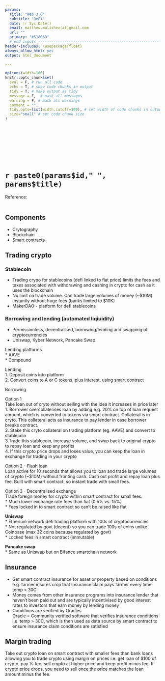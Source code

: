 ```yaml
---
params:
  title: "Web 3.0"                
  subtitle: "DeFi"  
  date: !r Sys.Date()
  email: matthew.malishev[at]gmail.com
  url: ""  
  primary: "#518063"  
  # end inputs ---------------------------------------------------------------
header-includes: \usepackage{float}
always_allow_html: yes
output: html_document

---
```


```r
options(width=100)
knitr::opts_chunk$set(
  eval = F, # run all code
  echo = T, # show code chunks in output 
  tidy = T, # make output as tidy
  message = F,  # mask all messages
  warning = F, # mask all warnings 
  comment = "",
  tidy.opts=list(width.cutoff=100), # set width of code chunks in output
  size="small" # set code chunk size
)
```

<!-- end yaml  -------------------------------------------------- -->

\  

\  

\  

\  


# `r paste0(params$id," ", params$title)`      
Reference: [](`r params$url`)      
\  

<!-- ____________________________________________________________________________ -->
<!-- start body -->  

## Components  
* Crytography  
* Blockchain  
* Smart contracts  

## Trading crypto  

### Stablecoin    
* Trading crypo for stablecoins (defi linked to fiat price) limits the fees and taxes associated with withdrawing and cashing in crypto for cash as it uses the blockchain    
* No limit on trade volume. Can trade large volumes of money (~$10M) instantly without huge fees (banks limited to $10K)  
* MakerDAO - platform for defi stablecoins  


### Borrowing and lending (automated liqiuidity)   
* Permissionless, decentralised, borrowing/lending and swapping of cryptocurrencies  
* Uniswap, Kyber Network, Pancake Swap  

Lending platforms    
* AAVE  
* Compound   

Lending  
1. Deposit coins into platform  
2. Convert coins to A or C tokens, plus interest, using smart contract  

Borrowing  

Option 1    
Take loan out of cryto without selling with the idea it increases in price later      
1. Borrower overcollaterises loan by adding e.g. 20% on top of loan request amount, which is converted to tokens via smart contract. Collateral is in cryto. This collateral acts as insurance to pay lender in case borrower breaks contract.  
2. Stake this cryto collateral on trading platform (eg. AAVE) and convert to stablecoin    
3.Trade this stablecoin, increase volume, and swap back to original crypto to repay loan and keep any profits       
4. If this crypto price drops and loses value, you can keep the loan in exchange for trading in your crypto  


Option 2 - Flash loan  
Loan active for 10 seconds that allows you to loan and trade large volumes of crypto (~$10M) without fronting cash. Cash out profit and repay loan plus fee. Built with smart contract, so instant trade with small fees.    

Option 3 - Decentralised exchange  
Trade foreign money for crypto within smart contract for small fees.  
* Much lower exchange rate fees than fiat (0.5% vs. 15%)  
* Fees locked in to smart contract so can't be raised like fiat  

**Uniswap**      
* Etherium network defi trading platform with 100s of cryptocurrencies    
* Not regulated by govt (decent) so you can trade 100s of coins unlike Coinbase (max 32 coins because regulated by govt)  
* Locked fees in smart contract (immutable)    

**Pancake swap**    
* Same as Uniswap but on Bifance smartchain network    

## Insurance    
* Get smart contract insurance for asset or property based on conditions e.g. farmer insures crop that Insurance claim pays farmer every time temp > 30C.   
* Money comes from other insurance programs into insurance lender that haven't been paid out and are typically incentivised by good interest rates to investors that earn money by lending money      
* Conditions are verified by Oracles  
Oracle = Community verified software that verifies insurance conditions i.e. temp > 30C, which is then used as data source by smart contract to ensure insurance claim conditions are satisfied  

## Margin trading  
Take out crypto loan on smart contract with smaller fees than bank loans allowing you to trade crypto using margin on prices i.e. get loan of $100 of crypto, pay % fee, sell crypto at higher price and keep profit minus fee. If crypto price drops, you need to sell once the price matches the loan amount minus the fee.     




